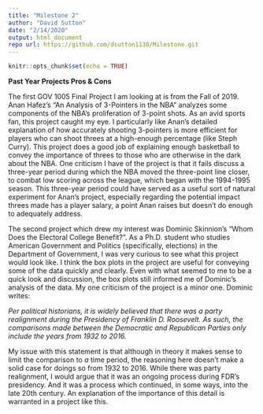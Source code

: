 ```yaml
---
title: "Milestone 2"
author: "David Sutton"
date: "2/14/2020"
output: html_document
repo url: https://github.com/dsutton1130/Milestone.git
---
```


```r
knitr::opts_chunk$set(echo = TRUE)
```

**Past Year Projects Pros & Cons**

The first GOV 1005 Final Project I am looking at is from the Fall of 2019. Anan Hafez's "An Analysis of 3-Pointers in the NBA" analyzes some components of the NBA's proliferation of 3-point shots. As an avid sports fan, this project caught my eye. I particularly like Anan's detailed explanation of how accurately shooting 3-pointers is more efficient for players who can shoot threes at a high-enough percentage (like Steph Curry). This project does a good job of explaining enough basketball to convey the importance of threes to those who are otherwise in the dark about the NBA. One criticism I have of the project is that it fails discuss a three-year period during which the NBA moved the three-point line closer, to combat low scoring across the league, which began with the 1994-1995 season. This three-year period could have served as a useful sort of natural experiment for Anan's project, especially regarding the potential impact threes made has a player salary, a point Anan raises but doesn't do enough to adequately address.


The second project which drew my interest was Dominic Skinnion's "Whom Does the Electoral College Benefit?". As a Ph.D. student who studies American Government and Politics (specifically, elections) in the Department of Government, I was very curious to see what this project would look like. I think the box plots in the project are useful for conveying some of the data quickly and clearly. Even with what seemed to me to be a quick look and discussion, the box plots still informed me of Dominic's analysis of the data. My one criticism of the project is a minor one. Dominic writes:

*Per political historians, it is widely believed that there was a party realignment during the Presidency of Franklin D. Roosevelt. As such, the comparisons made between the Democratic and Republican Parties only include the years from 1932 to 2016.*

My issue with this statement is that although in theory it makes sense to limit the comparison to *a* time period, the reasoning here doesn't make a solid case for doings so from 1932 to 2016. While there was party realignment, I would argue that it was an ongoing process during FDR's presidency. And it was a process which continued, in some ways, into the late 20th century. An explanation of the importance of this detail is warranted in a project like this.



